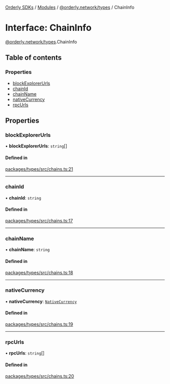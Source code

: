 [Orderly SDKs](./../README) / [Modules](./../modules) / [@orderly.network/types](./../modules/orderly_network_types) / ChainInfo

# Interface: ChainInfo

[@orderly.network/types](./../modules/orderly_network_types).ChainInfo

## Table of contents

### Properties

- [blockExplorerUrls](./orderly_network_types.ChainInfo#blockexplorerurls)
- [chainId](./orderly_network_types.ChainInfo#chainid)
- [chainName](./orderly_network_types.ChainInfo#chainname)
- [nativeCurrency](./orderly_network_types.ChainInfo#nativecurrency)
- [rpcUrls](./orderly_network_types.ChainInfo#rpcurls)

## Properties

### blockExplorerUrls

• **blockExplorerUrls**: `string`[]

#### Defined in

[packages/types/src/chains.ts:21](https://github.com/OrderlyNetwork/js-sdk/blob/6414be9e/packages/types/src/chains.ts#L21)

___

### chainId

• **chainId**: `string`

#### Defined in

[packages/types/src/chains.ts:17](https://github.com/OrderlyNetwork/js-sdk/blob/6414be9e/packages/types/src/chains.ts#L17)

___

### chainName

• **chainName**: `string`

#### Defined in

[packages/types/src/chains.ts:18](https://github.com/OrderlyNetwork/js-sdk/blob/6414be9e/packages/types/src/chains.ts#L18)

___

### nativeCurrency

• **nativeCurrency**: [`NativeCurrency`](./orderly_network_types.NativeCurrency)

#### Defined in

[packages/types/src/chains.ts:19](https://github.com/OrderlyNetwork/js-sdk/blob/6414be9e/packages/types/src/chains.ts#L19)

___

### rpcUrls

• **rpcUrls**: `string`[]

#### Defined in

[packages/types/src/chains.ts:20](https://github.com/OrderlyNetwork/js-sdk/blob/6414be9e/packages/types/src/chains.ts#L20)
